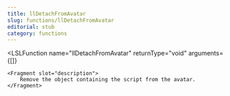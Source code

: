```yaml
---
title: llDetachFromAvatar
slug: functions/llDetachFromAvatar
editorial: stub
category: functions
---
```


<LSLFunction
	name="llDetachFromAvatar"
	returnType="void"
	arguments={[]}
>
	<Fragment slot="description">
		Remove the object containing the script from the avatar.
	</Fragment>
</LSLFunction>
